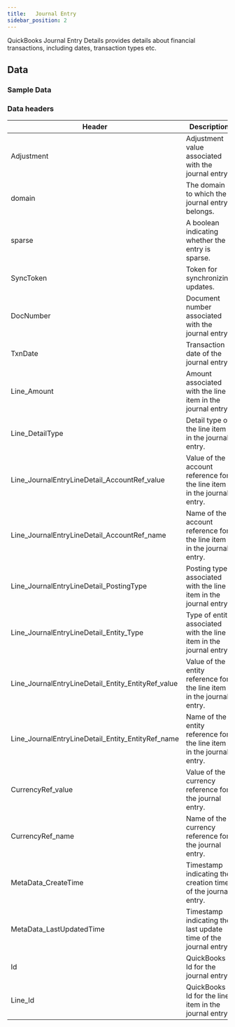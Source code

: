 ```yaml
---
title:   Journal Entry
sidebar_position: 2
---
```



QuickBooks Journal Entry Details provides details about financial transactions, including dates, transaction types etc.

<AddJob
  template="gsheet_zoho_books_db_get_journal_entry"
/>


## Data

### Sample Data

<Gsheet
  src="https://docs.google.com/spreadsheets/d/1KWa16ZCTRUdIF7LXFQzgCaBXEze4fpGWaV77tc8Q_Y8/edit#gid=989905285"
/>


### Data headers

| Header             | Description                             |
|----------|---------------------------------------------------|
| Adjustment                                | Adjustment value associated with the journal entry.                                           |
| domain                                    | The domain to which the journal entry belongs.                                                |
| sparse                                    | A boolean indicating whether the entry is sparse.                                             |
| SyncToken                                 | Token for synchronizing updates.                                                              |
| DocNumber                                 | Document number associated with the journal entry.                                           |
| TxnDate                                   | Transaction date of the journal entry.                                                       |
| Line_Amount                               | Amount associated with the line item in the journal entry.                                   |
| Line_DetailType                           | Detail type of the line item in the journal entry.                                           |
| Line_JournalEntryLineDetail_AccountRef_value | Value of the account reference for the line item in the journal entry.                    |
| Line_JournalEntryLineDetail_AccountRef_name | Name of the account reference for the line item in the journal entry.                     |
| Line_JournalEntryLineDetail_PostingType | Posting type associated with the line item in the journal entry.                              |
| Line_JournalEntryLineDetail_Entity_Type | Type of entity associated with the line item in the journal entry.                           |
| Line_JournalEntryLineDetail_Entity_EntityRef_value | Value of the entity reference for the line item in the journal entry.                    |
| Line_JournalEntryLineDetail_Entity_EntityRef_name | Name of the entity reference for the line item in the journal entry.                      |
| CurrencyRef_value                         | Value of the currency reference for the journal entry.                                       |
| CurrencyRef_name                          | Name of the currency reference for the journal entry.                                        |
| MetaData_CreateTime                       | Timestamp indicating the creation time of the journal entry.                                 |
| MetaData_LastUpdatedTime                  | Timestamp indicating the last update time of the journal entry.                               |
| Id                                        | QuickBooks Id for the journal entry.                                                      |
| Line_Id                                   | QuickBooks Id for the line item in the journal entry.                                    |


<!---
###  Filtration options

This job can restrict the data that is visible in spreadsheets. Use the following parameters to restrict the data.

| Parameter | Options |
|----|----|
| start_date | Select bills with billing date on or after `start_date`. Format - `YYYY-MM-DD` |
| end_date | Select bills with billing date on or before `end_date`. Format - `YYYY-MM-DD` |
-->


<!---
## Others

### Similar jobs

Similar sort of data can be achieved by using get accounting transaction job and filtering it by invoice type. 

### Reports that use this job

Here are some of the report templates that use this job: 
-->